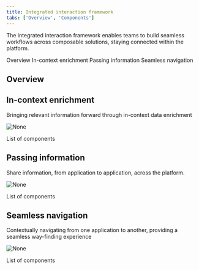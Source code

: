 ```yaml
---
title: Integrated interaction framework
tabs: ['Overview', 'Components']
---
```


<PageDescription>

The integrated interaction framework enables teams to build seamless workflows across composable solutions, staying connected within the platform.

</PageDescription>

<AnchorLinks>
  <AnchorLink>Overview</AnchorLink>
  <AnchorLink>In-context enrichment</AnchorLink>
  <AnchorLink>Passing information</AnchorLink>
  <AnchorLink>Seamless navigation</AnchorLink>
</AnchorLinks>

## Overview



## In-context enrichment

Bringing relevant information forward through in-context data enrichment

<Row>
 <Column colLg={8}>

![None](images/no-content.jpg)

 </Column>
</Row>

List of components

## Passing information

Share information, from application to application, across the platform.

<Row>
 <Column colLg={8}>

![None](images/no-content.jpg)

 </Column>
</Row>

List of components

## Seamless navigation

Contextually navigating from one application to another, providing a seamless way-finding experience

<Row>
 <Column colLg={8}>

![None](images/no-content.jpg)

 </Column>
</Row>

List of components